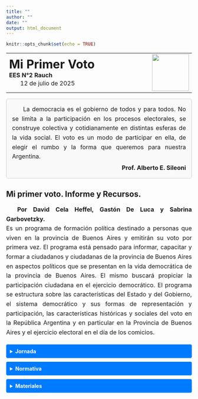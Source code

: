 ```yaml
---
title: ""
author: ""
date: ""
output: html_document
---
```


```r
knitr::opts_chunk$set(echo = TRUE)
```

<style>
details > summary {
  background-color: #007BFF;
  color: white;
  padding: 10px;
  font-weight: bold;
  border: none;
  border-radius: 4px;
  cursor: pointer;
  margin-top: 10px;
}
details[open] > summary {
  background-color: #0056b3;
}
details details > summary {
  background-color: #28a745;
  color: white;
  margin-top: 8px;
}
details details[open] > summary {
  background-color: #1e7e34;
}
</style>

<style>
details > summary {
  background-color: #007BFF;
  color: white;
  padding: 10px;
  font-weight: bold;
  border: none;
  border-radius: 4px;
  cursor: pointer;
  margin-top: 10px;
}
details[open] > summary {
  background-color: #0056b3;
}
</style>

<style>
p {
  text-align: justify;
  text-indent: 30px;
  margin-bottom: 20px;
  font-size: 16px;
  line-height: 1.6;
}
</style>

<!-- Encabezado con logo y título -->
<table style="width:100%; border-collapse:collapse;">
  <tr>
    <td style="width:80%; vertical-align:middle;">
      <h1 style="margin: 0;">Mi Primer Voto</h1>
      <h4 style="margin: 0;">EES N°2 Rauch</h4>
      <p style="margin: 0;">12 de julio de 2025</p>
    </td>
    <td style="width:20%; text-align:right;">
      <img src="logo.jpg" width="100px" />
    </td>
  </tr>
</table>

<div style="border: 1px solid #ccc; padding: 15px; border-radius: 5px; background-color: #f9f9f9; margin-bottom: 20px;">
  <p style="margin: 0 0 5px 0; text-indent: 30px;">
    La democracia es el gobierno de todos y para todos. No se limita a la participación en los procesos electorales, se construye colectiva y cotidianamente en distintas esferas de la vida social. El voto es un modo de participar en ella, de elegir el rumbo y la forma que queremos para nuestra Argentina.
  </p>
  <p style="margin: 0; font-weight: bold; text-align: right;">Prof. Alberto E. Sileoni</p>
</div>

## Mi primer voto. Informe y Recursos. 

<p style="text-indent: 30px; margin-bottom: 20px;">
<span style="font-weight: bold;">Por David Cela Heffel, Gastón De Luca y Sabrina Garbovetzky.</span> <br> Es un programa de formación política destinado a personas que viven en la provincia de Buenos Aires y emitirán su voto por primera vez.
El programa está pensado para informar, capacitar y formar a ciudadanos y ciudadanas de la provincia de Buenos Aires en aspectos políticos que se presentan en la vida democrática de la provincia de Buenos Aires. El mismo buscará propiciar la participación ciudadana en el ejercicio democrático.
El programa se estructura sobre las características del Estado y del Gobierno, el sistema democrático y sus formas de representación y participación, las características históricas y sociales del voto en la República Argentina y en particular en la Provincia de Buenos Aires y el ejercicio electoral en el día de los comicios.</p>

<details>
<summary><strong>Jornada</strong></summary>
<details>
<summary><strong>Presentación</strong></summary>
<p style="font-family: Verdana; font-size: 18px; color: black; text-indent: 30px; margin-bottom: 20px;">
El presente informe detalla los contenidos y alcances de la Capacitación Mi Primer Voto del día 11 de julio de 2025 en la ciudad de San Miguel del Monte.
</p>
</details>

<details>
<summary><strong>Introducción</strong></summary>
<p style="text-indent: 30px; margin-bottom: 20px;">
El día 11 de julio se llevó a cabo la Capacitación Mi Primer Voto, con el objeto de brindar a los docentes de la región herramientas para desarrollar propuestas que permitan a nuestras y nuestros estudiantes formarse como ciudadanos comprometidos con los valores democráticos a partir del ejercicio del sufragio. Reconociendo que este no es el único vínculo entre ciudadanía y ejercicio político, y mucho menos con el significado de democracia en sentido amplio.
</p>
</details>

<details>
<summary><strong>Detalle de la jornada</strong></summary>
<p style="text-indent: 30px; margin-bottom: 20px;">
El encuentro fue planteado como taller, en el cual los docentes presentes realizamos algunos ejercicios con el objetivo de reconocer algunos aspectos cruciales que deben ser considerados a la hora de diseñar proyectos para el aula referidos a este tema.
</p>
</details>

<details>
<summary><strong>Acciones</strong></summary>
<p style="text-indent: 30px; margin-bottom: 20px;">
El encuentro comenzó con un ejercicio que ponía de relieve la importancia de las redes sociales en la participación política de los jóvenes de 16 y 17 años. Luego, se revisaron algunos atributos del sistema electoral bonaerense (cronogramas, desdoblamiento, renovación parcial, etc.), lo cual también se realizó más tarde con el sistema electoral nacional. Según las capacitadoras, corresponde un alto porcentaje de participación electoral a los jóvenes. Por último, se propuso armar grupos por distrito escolar para coordinar acciones en conjunto.</p>
<p style="text-indent: 30px; margin-bottom: 20px;">
📄 Descargar documento trabajado en la jornada:<br>
<a href="Materiales/Consignas.pdf" target="_blank">Ver documento (PDF)</a>

</details>

<details>
<summary><strong>Conclusiones</strong></summary>
<p style="text-indent: 30px; margin-bottom: 20px;">
A diferencia de la capacitación realizada en el año 2023, esta nueva edición no contó con la presencia de expertos, como la Mg. en Estudios Electorales Sabrina Garbovetzky, ni los datos e información necesarios para el respaldo de lo trabajado. Faltó además, la mirada de expertos en elecciones y sistemas electorales. A pesar de lo mencionado, los y las docentes de Rauch pudimos coincidir en la elaboración de material audiovisual de manera compartida y colaborativa y en la posible realización de un encuentro entre estudiantes y candidatos</p>
</details>

```{=html}
<details>
  <summary><strong>Imágenes</strong></summary>
  <div style="display: flex; flex-wrap: wrap; gap: 10px;">
    <img src="img/IMG-20250711-WA0000.jpg" width="300px">
    <img src="img/IMG-20250711-WA0001.jpg" width="300px">
    <img src="img/IMG-20250711-WA0002.jpg" width="300px">
    <img src="img/IMG-20250711-WA0004.jpg" width="300px">
    <img src="img/IMG-20250711-WA0016.jpg" width="300px">
    <img src="img/IMG-20250711-WA0017.jpg" width="300px">
    <img src="img/IMG-20250712-WA0001.jpg" width="300px">
  </div>
</details>
```

</details>

<details>
<summary><strong>Normativa</strong></summary>

<details>
<summary><strong>Ley de Educación Nacional N.º 26.206 </strong></summary>
<p style="text-indent: 30px; margin-bottom: 20px;">
•	Artículo 3°: Establece que la educación debe formar ciudadanos responsables, con sentido crítico, comprometidos con los valores democráticos y la participación ciudadana.
•	Artículo 11° inciso i): Define entre los fines y objetivos de la política educativa nacional el desarrollo de una cultura política democrática y el ejercicio de la ciudadanía.
•	Artículo 27°: En la educación secundaria, se garantiza la formación ética y ciudadana de los estudiantes, preparándolos para participar activa y responsablemente en la vida social y política.
<a href="https://www.argentina.gob.ar/sites/default/files/ley-de-educ-nac-58ac89392ea4c.pdf">Ver texto completo</a>
</p>
</details>

<details>
<summary><strong>Diseños Curriculares</strong></summary>
<p style="text-indent: 30px; margin-bottom: 20px;">
(Resolución 659/06 y documentos curriculares posteriores)
•	En el área de Formación Ética y Ciudadana, establece como propósito central el desarrollo de competencias para comprender el funcionamiento del sistema democrático y participar activamente en él.
•	Propicia el debate como estrategia pedagógica para fomentar el pensamiento crítico y la argumentación.
•	Estimula el análisis de situaciones sociales, la elaboración de juicios propios y el respeto por la diversidad.
<a href="http://servicios2.abc.gov.ar/recursoseducativos/editorial/catalogodepublicaciones/diseno_curricular.html">Ver textos completos</a>
</p>
</details>

<details>
<summary><strong>Ley de educación de la Provincia de Buenos Aires-13688</strong></summary>La Ley 13.688 es la Ley de Educación Provincial de la Provincia de Buenos Aires. Esta ley establece el marco normativo para el ejercicio del derecho a la educación en la provincia, garantizando el acceso, la igualdad de oportunidades y la calidad educativa para todos los habitantes, de acuerdo con la Constitución Nacional y Provincial, y la Ley de Educación Nacional. 
<br> <span style="font-weight: bold;">Principales aspectos de la Ley 13.688:</span>
<br> <span style="font-weight: bold;">Marco Legal:</span>
    La ley se basa en los principios establecidos en la Constitución Nacional y Provincial, así como en los tratados internacionales incorporados a ellas, y en la Ley de Educación Nacional. 
<br> <span style="font-weight: bold;">Derecho a la Educación:</span>
La ley garantiza el derecho a la educación para todos los habitantes de la provincia, sin discriminación, y establece las bases para la organización y funcionamiento del sistema educativo provincial. 
<br> <span style="font-weight: bold;">Sistema Educativo Provincial:</span>
Define la estructura del sistema educativo, incluyendo los diferentes niveles (inicial, primario, secundario, superior) y modalidades (educación especial, técnico-profesional, artística, etc.). 
<br> <span style="font-weight: bold;">Gestión Estatal y Privada:</span>
La ley abarca tanto a las instituciones educativas de gestión estatal como a las de gestión privada, asegurando la regulación y supervisión de ambas. 
<br> <span style="font-weight: bold;">Financiamiento</span>
Establece los mecanismos para el financiamiento del sistema educativo, garantizando los recursos necesarios para su sostenimiento y desarrollo. 
<br> <span style="font-weight: bold;">Participación:</span>
Promueve la participación de la comunidad educativa (docentes, estudiantes, familias, organizaciones sociales) en la elaboración y seguimiento de las políticas educativas. 
<br> <span style="font-weight: bold;">Inclusión:</span>
La ley contempla la inclusión de diferentes grupos poblacionales con necesidades educativas específicas, como personas con discapacidad, adultos mayores, personas privadas de la libertad, y personas con enfermedades, a través de modalidades como la educación especial, domiciliaria y hospitalaria, y la educación en contextos de encierro.
<br> <span style="font-weight: bold;">Formación Ciudadana y para el Trabajo:</span>
La ley busca formar ciudadanos comprometidos con la democracia, el respeto a los derechos humanos y la participación social, así como también preparar a los estudiantes para el mundo del trabajo y la producción. 
<br> <span style="font-weight: bold;">Articulación con otros Niveles y Modalidades:</span>
La ley promueve la articulación entre los diferentes niveles y modalidades del sistema educativo, así como con otros ámbitos como el trabajo y la producción, para asegurar una formación integral de los estudiantes. 
<br> <span style="font-weight: bold;">Evaluación y mejora continua:</span>
La ley establece mecanismos para la evaluación del sistema educativo y la implementación de políticas orientadas a la mejora continua de la calidad educativa. 
<br> <span style="font-weight: bold;">En resumen,</span> <br>la Ley 13.688 es una herramienta fundamental para garantizar el derecho a la educación en la provincia de Buenos Aires, estableciendo un marco legal que promueve la inclusión, la calidad y la participación en el ámbito educativo. 
<p style="text-indent: 30px; margin-bottom: 20px;">
<a href="https://normas.gba.gob.ar/ar-b/ley/2007/13688/3181">Ver texto completo</a>
</p>
</details>

<details>
<summary><strong>Ley 5109</strong></summary>
<p style="text-indent: 30px; margin-bottom: 20px;">
La Ley 5.109, también conocida como "Ley Electoral" de la provincia de Buenos Aires, establece el régimen de elecciones primarias, abiertas, obligatorias y simultáneas para la selección de candidatos a cargos públicos electivos. Además, la ley regula aspectos como el funcionamiento de las mesas electorales, el escrutinio de votos, y las sanciones por incumplimiento de plazos electorales. 
<br> <span style="font-weight: bold;">Aspectos clave de la Ley:</span>
<br> <span style="font-weight: bold;">Funcionamiento de Mesas Electorales:</span>
La ley detalla cómo deben instalarse y operar las mesas receptoras de votos, así como los procedimientos para el escrutinio de los votos. 
<br> <span style="font-weight: bold;">Escrutinio de Votos:</span>
Se establecen mecanismos para el escrutinio provisorio y definitivo, incluyendo la forma de resolver diferencias en el conteo de votos. 
<br> <span style="font-weight: bold;">Sanciones:</span>
La ley prevé multas para partidos políticos y ciudadanos que incumplan los plazos electorales o difundan propaganda fuera de los plazos permitidos. 
<br> <span style="font-weight: bold;">Voto de extranjeros:</span>
La ley contempla el derecho al voto de extranjeros en determinadas circunstancias y para ciertos cargos electivos. 
<br> <span style="font-weight: bold;">Modificaciones:</span>
La ley ha sido modificada en varias ocasiones para ajustar plazos, incorporar nuevas tecnologías (como el voto electrónico), y reglamentar el funcionamiento de las elecciones. 
<br> <span style="font-weight: bold;">En resumen,</span> <br>la Ley 5.109 es la columna vertebral del sistema electoral de la provincia de Buenos Aires, garantizando un proceso electoral transparente y democrático.<a href="https://normas.gba.gob.ar/documentos/VGW7pIWV.html">Ver documento</a>
</p>
</details>

<details>
<summary><strong>Ley 14086 de Elecciones Primarias</strong></summary>
<p style="text-indent: 30px; margin-bottom: 20px;">Texto Actualizado con las modificaciones introducidas por Ley 14249, 14470 y 14848.<a href="https://www.juntaelectoral.gba.gov.ar/docs/Ley_14086.pdf">Ver documento</a>
</p>
</details>

<details>
<summary><strong>Ley 14.848 “Paridad de género en las candidaturas”</strong></summary>
<p style="text-indent: 30px; margin-bottom: 20px;">La Ley 14.848, conocida como la Ley de Paridad de Género en las Candidaturas, establece la obligatoriedad de la participación equitativa entre géneros (50% mujeres y 50% hombres) en las listas de candidatos para cargos públicos electivos en la Provincia de Buenos Aires. Esta ley busca garantizar la igualdad de oportunidades y la representación de ambos géneros en la esfera política. 
<br> <span style="font-weight: bold;">Alcances:</span>
    La ley se aplica a todos los cargos públicos electivos de la provincia, incluyendo diputados, senadores, concejales, intendentes, entre otros.
    <br>La paridad debe respetarse tanto en las fórmulas de candidatos como en las listas de suplentes.
    <br>La ley busca corregir la histórica subrepresentación de las mujeres en la política y promover una participación más equitativa. 
<br> <span style="font-weight: bold;">Contexto y antecedentes:</span>
La ley fue promulgada el 19 de octubre de 2016 y publicada el 26 de octubre de 2016. 
<br>La Ley 14.848 se enmarca en un contexto de leyes y políticas públicas destinadas a promover la igualdad de género en diferentes ámbitos, incluyendo el político. 
<br>En la Provincia de Buenos Aires, también existen otras leyes y medidas que buscan fortalecer la perspectiva de género en el ámbito público, como la Ley 11.097 que creó el Consejo Provincial de la Mujer y la conformación del Ministerio de la Mujer. 
<br>A nivel nacional, la Ley Micaela (Ley 27.499) establece la capacitación obligatoria en género para todos los empleados del Estado, incluyendo los tres poderes. 
<br> <span style="font-weight: bold;">Implementación y desafíos:</span>
  <br>La implementación de la Ley de Paridad de Género ha implicado un cambio en la forma de confeccionar las listas electorales, garantizando que se respete el principio de paridad. 
<br>Se han observado desafíos en la implementación, como la necesidad de asegurar que la paridad se concrete en todos los niveles y cargos.
<br>La capacitación en género, como la establecida por la Ley Micaela, es fundamental para acompañar la implementación de la paridad y promover una cultura organizacional más inclusiva. 
<a href="https://www.argentina.gob.ar/sites/default/files/participacion_politica_de_las_mujeres._hacia_una_democracia_paritaria.pdf">Ver documento</a>
</p>
</details>

<details>
<summary><strong>Ley 8871 - SáenzPeña</strong></summary>
<p style="text-indent: 30px; margin-bottom: 20px;">
La Ley Sáenz Peña, también conocida como Ley 8.871, fue una reforma electoral argentina sancionada en 1912 que estableció el voto universal, secreto y obligatorio para los hombres mayores de 18 años. <br>Esta ley fue un hito en la historia política del país, marcando un avance hacia la democratización del sistema electoral y la participación ciudadana. 
<br> <span style="font-weight: bold;">Características principales:</span>
<br> <span style="font-weight: bold;">Voto Universal -masculino-:</span>
    <br>A diferencia del sistema previo, permitía votar a todos los hombres mayores de 18 años, nativos o naturalizados, sin restricciones de clase o propiedad. 
<br> <span style="font-weight: bold;">Voto secreto:</span>
<br>Se implementó el cuarto oscuro y la boleta única para garantizar la privacidad del voto y evitar la coacción. 
<br> <span style="font-weight: bold;">Voto obligatorio:</span>
<br>Se establecía la obligación de votar para todos los ciudadanos varones comprendidos en el padrón electoral, con algunas excepciones como mayores de 70 años. 
<br> <span style="font-weight: bold;">Lista completa:</span>
<br>El sistema electoral se basaba en el sistema de lista incompleta, donde el partido más votado obtenía dos tercios de los cargos y el segundo, un tercio. 
<br> <span style="font-weight: bold;">Importancia:</span>
<br> <span style="font-weight: bold;">Fin del Fraude electoral:</span>
<br>La ley buscaba eliminar el fraude y la manipulación electoral que caracterizaban al sistema anterior. 
<br> <span style="font-weight: bold;">Mayor participación ciudadana:</span>
<br>Al hacer el voto obligatorio, se buscaba aumentar la participación de los ciudadanos en la vida política del país. 
<br> <span style="font-weight: bold;">Avance democrático:</span>
<br>La ley representó un paso importante en la construcción de un sistema político más democrático en Argentina, aunque con limitaciones como la exclusión del voto femenino. 
<br> <span style="font-weight: bold;">Contexto histórico:</span>
<br>La Ley Sáenz Peña fue impulsada por el entonces presidente Roque Sáenz Peña y sancionada durante su gobierno. La ley se promulgó en un contexto de creciente demanda de participación política por parte de diversos sectores de la sociedad argentina, especialmente la Unión Cívica Radical.<a href="https://www.argentina.gob.ar/normativa/nacional/ley-8871-310143">Ver documento</a>
</p>
</details> 

<details>
<summary><strong>Ley 13010 -Voto Femenino-</strong></summary>
<p style="text-indent: 30px; margin-bottom: 20px;">
<br>La Ley 13.010, conocida como la "Ley de voto femenino" en Argentina, fue sancionada el 23 de septiembre de 1947. Esta ley otorgó a las mujeres argentinas los mismos derechos políticos que a los hombres, permitiéndoles votar y ser elegidas en cargos públicos. 
Antecedentes y Sanción:
<br>La Ley Sáenz Peña de 1912 estableció el voto secreto y obligatorio solo para los hombres mayores de 18 años. 
<br>La lucha por el voto femenino fue liderada por figuras como Julieta Lanteri y Alicia Moreau de Justo, quienes impulsaron la inclusión de las mujeres en la vida política. 
<br>Sin embargo,el proyecto de ley fue impulsado por Eva Perón, quien lideró una campaña para que las mujeres obtuvieran sus derechos políticos. 
<br>La ley fue sancionada por el Congreso Nacional en 1947, después de ser aprobada por ambas cámaras. 
<br> <span style="font-weight: bold;">Implicancias y consecuencias:</span>
<br>La Ley 13.010 marcó un hito en la historia argentina, garantizando la igualdad de derechos políticos entre hombres y mujeres. 
<br>En las elecciones presidenciales de 1951, las mujeres votaron por primera vez en Argentina, representando un porcentaje significativo del electorado. 
<br>La ley también impulsó la creación del primer padrón electoral femenino y la participación de las mujeres en la vida política del país. 
<br>A pesar de la ley, las mujeres enfrentaron obstáculos para alcanzar cargos públicos, pero con el tiempo, la participación femenina en la política argentina ha ido aumentando. 
<br>En resumen, la Ley 13.010 fue un paso fundamental para la igualdad de género en Argentina, otorgando a las mujeres el derecho al voto y abriendo camino a su participación en la vida política del país. 
<a href="https://www.electoral.gob.ar/nuevo_legislacion/pdf/13010.pdf">Ver documento</a>
</p>
</details> 

<details>
<summary><strong>Ley 27412 Paridad de género en ámbitos de representación política</strong></summary>
<p style="text-indent: 30px; margin-bottom: 20px;">
<br>La Ley 27.412, también conocida como la Ley de Paridad de Género en Ámbitos de Representación Política, es una ley argentina que busca garantizar la igualdad de género en la representación política. Se introdujo en 2017 y modificó el Código Electoral Nacional, estableciendo la obligatoriedad de intercalar mujeres y hombres en las listas de candidatos para elecciones legislativas nacionales y cargos partidarios. 
<br> <span style="font-weight: bold;">Principales puntos:</span>
<br> <span style="font-weight: bold;">Paridad en las listas electorales:</span>
<br>La ley exige que las listas de candidatos para elecciones de diputados, senadores nacionales y parlamentarios del Mercosur se compongan de manera intercalada de mujeres y hombres, desde el primer titular hasta el último suplente. 
<br> <span style="font-weight: bold;">Sustituciones:</span>
<br>En caso de vacancia, las sustituciones deben ser realizadas por personas del mismo género que el titular original, siguiendo el orden de la lista. 
<br> <span style="font-weight: bold;">Paridad en cargos partidarios:</span>
<br>La ley también establece que los partidos políticos deben garantizar la paridad de género en el acceso a cargos partidarios en sus cartas orgánicas. 
<br> <span style="font-weight: bold;">Sanciones por incumplimiento:</span>
<br>La ley prevé la caducidad de la personería política de los partidos que incumplan con la paridad en la conformación de sus listas o en sus órganos partidarios. 
<br> <span style="font-weight: bold;">Modificaciones del Código Electoral Nacional:</span>
<br>La ley modifica el artículo 60 bis del Código Electoral Nacional, estableciendo los requisitos para la oficialización de las listas de candidatos. 
<br> <span style="font-weight: bold;">Impacto:</span>
<br>La Ley 27.412 ha tenido un impacto significativo en la representación femenina en el Congreso Nacional. Después de su implementación, la proporción de mujeres en la Cámara de Diputados aumentó del 33% al 50% en las elecciones de 2019. Sin embargo, aún existen desafíos para lograr la igualdad de género en la representación política, especialmente en el Senado, donde la proporción de mujeres es menor. 
<br> <span style="font-weight: bold;">Importancia:</span>
<br>La Ley de Paridad de Género es un paso importante hacia la igualdad de género en la política argentina. Al garantizar la participación equitativa de mujeres y hombres en la toma de decisiones, se busca construir una sociedad más justa e igualitaria. La ley también contribuye a ampliar la agenda pública para incluir temas relacionados con género y diversidad, y a aportar nuevos enfoques a la construcción política. 
<a href="https://servicios.infoleg.gob.ar/infolegInternet/anexos/300000-304999/304794/norma.htm">Ver documento</a>
</p>
</details>

<details>
<summary><strong>Ley 26774 Voto Joven</strong></summary>
<p style="text-indent: 30px; margin-bottom: 20px;">
<br>El 31 octubre de 2012 se sancionó la Ley de Ciudadanía Argentina número 26.774, conocida como “Ley de Voto Joven”, que establece el
derecho de los, las y les jóvenes de 16 y 17 años a participar en elecciones y elegir a sus representantes.
<br>En América Latina y el Caribe, la generación juvenil actual es la más grande en la historia, representando un 43% de la población y alrededor del 25% de los electorados. Sin embargo, sólo cinco países permiten el voto a los 16 y 17 años: Argentina, Brasil, Cuba, Ecuador y Nicaragua.
<br>La sanción de esta ley implicó una ampliación de derechos a las juventudes que habían iniciado desde comienzos de siglo un fuerte proceso de incorporación a las militancias políticas para la transformación social. El voto es la herramienta popular más relevante, que implica expresarse en las urnas y decidir el rumbo del país. Por lo tanto, resulta indispensable a los efectos del fortalecimiento de la democracia trabajar en garantizar este derecho a todos y todas. 
<a href="https://www.argentina.gob.ar/sites/default/files/voto_joven_6.7.pdf">Ver documento</a>
</p>
</details>

</details>

<details>
<summary><strong>Materiales</strong></summary>

<details>
<summary><strong>Mi Primer Voto</strong></summary>
<p style="text-indent: 30px; margin-bottom: 20px;">
Cuadernillo con los contenidos trabajados en 2023.
<a href="Materiales/mi-primer-voto-cuadernillo-continuemos-estudiando-2.pdf" target="_blank">Ver documento (PDF)</a> <br>
<p style="text-indent: 30px; margin-bottom: 20px;">
Cuadernillo Julio 2025.
<a href="Materiales/MI PRIMER VOTO - Cuadernillo Versión Preliminar - julio 2025.pdf" target="_blank">Ver documento (PDF)</a> <br>
<p style="text-indent: 30px; margin-bottom: 20px;">
Cuadernillo 2025.
<a href="Materiales/MI PRIMER VOTO - Presentación 2025.pdf" target="_blank">Ver documento (PDF)</a> <br>
<p style="text-indent: 30px; margin-bottom: 20px;">
Datos electorales.
<a href="Materiales/DATOS ELECTORALES - Elecciones PBA MPV.pdf" target="_blank">Ver documento (PDF)</a> <br>
<p style="text-indent: 30px; margin-bottom: 20px;">
Juego Didáctico Democracia en Pistas.
<a href="Materiales/Democracia en pistas - Link de descarga.pdf" target="_blank">Ver documento (PDF)</a>
</details>

<details>
<summary><strong>Material para Centros de Estudiantes</strong></summary>
<p style="text-indent: 30px; margin-bottom: 20px;">
Material informativo para los centros de estudiantes.
<a href="Materiales/Centros de Estudiantes - Guía hoja de ruta.pdf" target="_blank">Ver documento (PDF)</a>
</details>

<details>
<summary><strong>Programa Voto Joven</strong></summary>
<p style="text-indent: 30px; margin-bottom: 20px;">
📽Presentación del Programa Voto Joven en pdf.
<a href="Materiales/Voto a los 16.pptx.pdf" target="_blank">Ver documento (PDF)</a>
</details>

</details>


